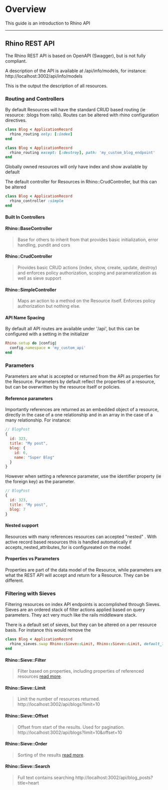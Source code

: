 # Overview

This guide is an introduction to Rhino API

---

## Rhino REST API

The Rhino REST API is based on OpenAPI (Swagger), but is not fully compliant.

A description of the API is available at /api/info/models, for instance:
http://localhost:3002/api/info/models

This is the output the description of all resources.

### Routing and Controllers

By default Resources will have the standard CRUD based routing (ie resource: :blogs from rails). Routes can be altered with rhino configuration directives.

```ruby
class Blog < ApplicationRecord
  rhino_routing only: [:index]
end
```

```ruby
class Blog < ApplicationRecord
  rhino_routing except: [:destroy], path: 'my_custom_blog_endpoint'
end
```

Globally owned resources will only have index and show available by default

The default controller for Resources in Rhino::CrudController, but this can be altered

```ruby
class Blog < ApplicationRecord
  rhino_controller :simple
end
```

#### Built In Controllers

#### Rhino::BaseController

> Base for others to inherit from that provides basic initialization, error handling, pundit and cors

#### Rhino::CrudController

> Provides basic CRUD actions (index, show, create, update, destroy) and enforces policy authorization, scoping and parameratization as well as sieve support

#### Rhino::SimpleController

> Maps an action to a method on the Resource itself. Enforces policy authorization but nothing else.

#### API Name Spacing

By default all API routes are available under '/api', but this can be configured with a setting in the initializer

```ruby
Rhino.setup do |config|
  config.namespace = 'my_custom_api'
end
```

### Parameters

Parameters are what is accepted or returned from the API as properties for the Resource. Parameters by default reflect the properties of a resource, but can be overwritten by the resource itself or policies.

#### Reference parameters

Importantly references are returned as an embedded object of a resource, directly in the case of a one relationship and in an array in the case of a many relationship. For instance:

```javascript
// BlogPost
{
  id: 323,
  title: "My post",
  blog: {
    id: 6,
    name: "Super Blog"
  }
}
```

However when setting a reference parameter, use the identifier property (ie the foreign key) as the parameter.

```javascript
// BlogPost
{
  id: 323,
  title: "My post",
  blog: 7
}
```

#### Nested support

Resources with many references resources can accepted "nested" . With active record based resources this is handled automatically if accepts_nested_attributes_for is configureated on the model.

#### Properties vs Parameters

Properties are part of the data model of the Resource, while parameters are what the REST API will accept and return for a Resource. They can be different.

### Filtering with Sieves

Filtering resources on index API endpoints is accomplished through Sieves. Sieves are an ordered stack of filter actions applied based on query parameters. They act very much like the rails middleware stack.

There is a default set of sieves, but they can be altered on a per resource basis. For instance this would remove the

```ruby
class Blog < ApplicationRecord
  rhino_sieves.swap Rhino::Sieve::Limit, Rhino::Sieve::Limit, default_limit: nil
end
```

#### Rhino::Sieve::Filter

> Filter based on properties, including properties of referenced resources [read more](./filtering).

#### Rhino::Sieve::Limit

> Limit the number of resources returned.
> http://localhost:3002/api/blogs?limit=10

#### Rhino::Sieve::Offset

> Offset from start of the results. Used for pagination.
> http://localhost:3002/api/blogs?limit=10&offset=10

#### Rhino::Sieve::Order

> Sorting of the results [read more](./sorting).

#### Rhino::Sieve::Search

> Full text contains searching
> http://localhost:3002/api/blog_posts?title=heart
